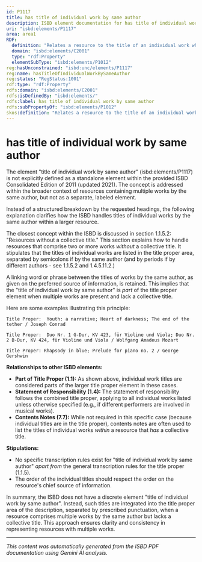```yaml
---
id: P1117
title: has title of individual work by same author
description: ISBD element documentation for has title of individual work by same author
uri: "isbd:elements/P1117"
area: area1
RDF:
  definition: "Relates a resource to the title of an individual work when the resource comprises two or more works without a collective title."
  domain: "isbd:elements/C2001"
  type: "rdf:Property"
  elementSubType: "isbd:elements/P1012"
reg:hasUnconstrained: "isbd:unc/elements/P1117"
reg:name: hasTitleOfIndividualWorkBySameAuthor
reg:status: "RegStatus:1001"
rdf:type: "rdf:Property"
rdfs:domain: "isbd:elements/C2001"
rdfs:isDefinedBy: "isbd:elements/"
rdfs:label: has title of individual work by same author
rdfs:subPropertyOf: "isbd:elements/P1012"
skos:definition: "Relates a resource to the title of an individual work when the resource comprises two or more works without a collective title."
---
```

# has title of individual work by same author

The element "title of individual work by same author" (isbd:elements/P1117) is not explicitly defined as a standalone element within the provided ISBD Consolidated Edition of 2011 (updated 2021). The concept is addressed within the broader context of resources containing multiple works by the same author, but not as a separate, labeled element.

Instead of a structured breakdown by the requested headings, the following explanation clarifies how the ISBD handles titles of individual works by the same author within a larger resource.

The closest concept within the ISBD is discussed in section 1.1.5.2: "Resources without a collective title." This section explains how to handle resources that comprise two or more works *without* a collective title.  It stipulates that the titles of individual works are listed in the title proper area, separated by semicolons if by the same author (and by periods if by different authors - see 1.1.5.2 and 1.4.5.11.2.)

A linking word or phrase between the titles of works by the same author, as given on the preferred source of information, is retained. This implies that the "title of individual work by same author" is *part* of the title proper element when multiple works are present and lack a collective title.

Here are some examples illustrating this principle:

```
Title Proper:  Youth: a narrative; Heart of darkness; The end of the tether / Joseph Conrad
```

```
Title Proper:  Duo Nr. 1 G-Dur, KV 423, für Violine und Viola; Duo Nr. 2 B-Dur, KV 424, für Violine und Viola / Wolfgang Amadeus Mozart 
```

```
Title Proper: Rhapsody in blue; Prelude for piano no. 2 / George Gershwin
```

**Relationships to other ISBD elements:**

* **Part of Title Proper (1.1):**  As shown above, individual work titles are considered parts of the larger title proper element in these cases.
* **Statement of Responsibility (1.4):** The statement of responsibility follows the combined title proper, applying to all individual works listed unless otherwise specified (e.g., if different performers are involved in musical works).
* **Contents Notes (7.7):** While not required in this specific case (because individual titles are in the title proper), contents notes are often used to list the titles of individual works *within* a resource that *has* a collective title.


**Stipulations:**

* No specific transcription rules exist for "title of individual work by same author" *apart from* the general transcription rules for the title proper (1.1.5).
*  The order of the individual titles should respect the order on the resource's chief source of information.


In summary, the ISBD does not have a discrete element "title of individual work by same author". Instead, such titles are integrated into the title proper area of the description, separated by prescribed punctuation, when a resource comprises multiple works by the same author but lacks a collective title. This approach ensures clarity and consistency in representing resources with multiple works.


---

*This content was automatically generated from the ISBD PDF documentation using Gemini AI analysis.*

